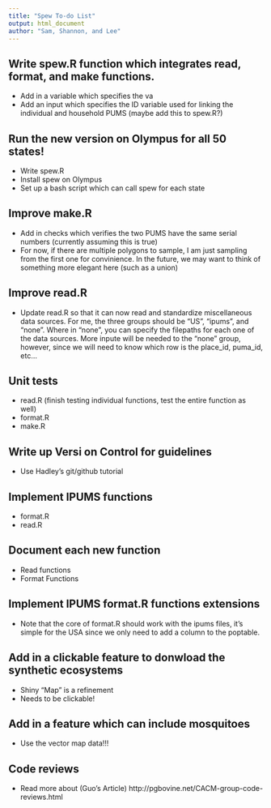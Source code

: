 ```yaml
---
title: "Spew To-do List"
output: html_document
author: "Sam, Shannon, and Lee"
---
```


## Write spew.R function which integrates read, format, and make functions. 
- Add in a variable which specifies the va
- Add an input which specifies the ID variable used for linking the individual 
and household PUMS (maybe add this to spew.R?)


## Run the new version on Olympus for all 50 states!
- Write spew.R 
- Install spew on Olympus
- Set up a bash script which can call spew for each state

## Improve make.R
- Add in checks which verifies the two PUMS have the same serial numbers (currently assuming this is true)
- For now, if there are multiple polygons to sample, I am just sampling from 
the first one for convinience. In the future, we may want to think of something 
more elegant here (such as a union)

## Improve read.R
- Update read.R so that it can now read and standardize miscellaneous data sources. For me, the three groups should be "US", "ipums", and "none". Where in "none", you can specify the filepaths for each one of the data sources. More inpute will be needed to the "none" group, however, since we will need to know which row is the place_id, puma_id, etc...

## Unit tests
- read.R (finish testing individual functions, test the entire function as well)
- format.R 
- make.R

## Write up Versi on Control for guidelines 
- Use Hadley's git/github tutorial 

## Implement IPUMS functions 
- format.R
- read.R

## Document each new function
- Read functions 
- Format Functions 

## Implement IPUMS format.R functions extensions
- Note that the core of format.R should work with the ipums files, 
  it's simple for the USA since we only need to add a column to the poptable. 

## Add in a clickable feature to donwload the synthetic ecosystems 
- Shiny "Map" is a refinement
- Needs to be clickable!

## Add in a feature which can include mosquitoes
- Use the vector map data!!!

## Code reviews
- Read more about (Guo's Article) http://pgbovine.net/CACM-group-code-reviews.html 